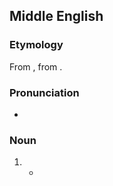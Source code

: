 ==Middle English==

===Etymology===
From {{bor|enm|frm|laureole}}, from {{der|enm|la|laureola}}.

===Pronunciation===
* {{IPA|enm|/ˈlau̯.ri.ɔl/}}

===Noun===
{{head|enm|noun}}

# {{vern|spurge laurel|pedia=1}}
#* {{RQ:Chaucer Canterbury Tales|Nun's Priest's Tale|passage= Of wormes, er ye take your laxatyves, <br>Of '''lauriol''', centaure, and fumetere}}